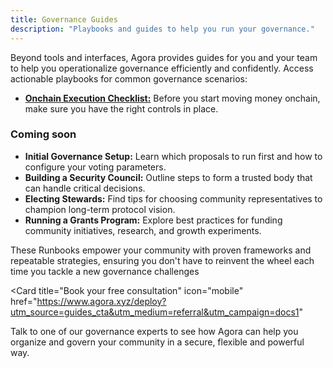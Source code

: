 ```yaml
---
title: Governance Guides
description: "Playbooks and guides to help you run your governance."
---
```


Beyond tools and interfaces, Agora provides guides for you and your team to help you operationalize governance efficiently and confidently. Access actionable playbooks for common governance scenarios:

- [**Onchain Execution Checklist:**](/onchain-execution-guide) Before you start moving money onchain, make sure you have the right controls in place.

### Coming soon
- **Initial Governance Setup:** Learn which proposals to run first and how to configure your voting parameters.
- **Building a Security Council:** Outline steps to form a trusted body that can handle critical decisions.
- **Electing Stewards:** Find tips for choosing community representatives to champion long-term protocol vision.
- **Running a Grants Program:** Explore best practices for funding community initiatives, research, and growth experiments.

These Runbooks empower your community with proven frameworks and repeatable strategies, ensuring you don't have to reinvent the wheel each time you tackle a new governance challenges

<Card
  title="Book your free consultation"
  icon="mobile"
  href="https://www.agora.xyz/deploy?utm_source=guides_cta&utm_medium=referral&utm_campaign=docs1"
>
  Talk to one of our governance experts to see how Agora can help you organize
  and govern your community in a secure, flexible and powerful way.
</Card>
